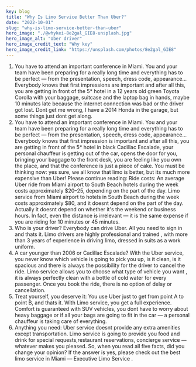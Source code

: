 ```yaml
---
key: blog
title: "Why Is Limo Service Better Than Uber?"
date: "2022-10-01"
slug: "why-is-limo-service-better-than-uber"
hero_image: "./@whykei-8e2gal_GIE8-unsplash.jpg"
hero_image_alt: "Uber driver"
hero_image_credit_text: "Why key"
hero_image_credit_link: "https://unsplash.com/photos/8e2gal_GIE8"
---
```


1. You have to attend an important conference in Miami. You and your team have been preparing for a really long time and everything has to be perfect — from the presentation, speech, dress code, appearance… Everybody knows that first impressions are important and after all this, you are getting in front of the 5* hotel in a 12 years old green Toyota Corolla with your baggage, suitcase and the laptop bag in hands, maybe 10 minutes late because the internet connection was bad or the driver got lost. Dont get me wrong, I have a 2014 Honda in the garage, but some things just dont get along.
2. You have to attend an important conference in Miami. You and your team have been preparing for a really long time and everything has to be perfect — from the presentation, speech, dress code, appearance… Everybody knows that first impression is important and after all this, you are getting in front of the 5* hotel in black Cadillac Escalade, your personal chauffeur is getting out of the car, opens the door for you, bringing your baggage to the front desk, you are feeling like you own the place, and that the conference is just a piece of cake.
You must be thinking now: yes sure, we all know that limo is better, but its much more expensive than Uber!
Please continue reading:
Ride costs:
An average Uber ride from Miami airport to South Beach hotels during the week costs approximately $20–25, depending on the part of the day. Limo service from Miami airport  to hotels in South Beach during the week costs approximately $80, and it doesnt depend on the part of the day. Actually it doesnt depend on whether it's the weekend or business hours. In fact, even the distance is irrelevant — it is the same expense if you are riding for 10 minutes or 45 minutes.
2. Who is your driver?
Everybody can drive Uber. All you need to sign in and thats it.
Limo drivers are highly professional and trained , with more than 3 years of experience in driving limo, dressed in suits as a work uniform.
3. A car younger than 2006 or Cadillac Escalade?
With the Uber service, you never know which vehicle is going to pick you up, is it clean, is it spacious and there is always the possibility for the driver to cancel the ride.
Limo service allows you to choose what type of vehicle you want , it is always perfectly clean with a bottle of cold water for every passenger. Once you book the ride, there is no option of delay or cancellation.
4. Treat yourself, you deserve it:
You use Uber just to get from point A to point B, and thats it.
With Limo service, you get a full experience. Comfort is guaranteed with SUV vehicles, you dont have to worry about heavy baggage or if all your bags are going to fit in the car — a personal chauffeur is taking care of everything.
5. Anything you need:
Uber service doesnt provide any extra amenities except transportation.
Limo service is going to provide you food and drink for special requests,restaurant reservations, concierge service — whatever makes you pleased.
So, when you read all five facts, did you change your opinion? If the answer is yes, please check out the best limo service in Miami — Executive Limo Service .
